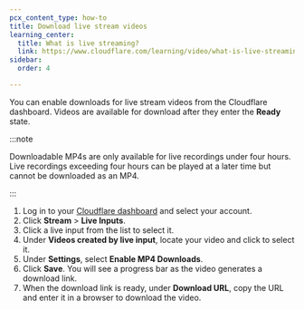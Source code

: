 ```yaml
---
pcx_content_type: how-to
title: Download live stream videos
learning_center:
  title: What is live streaming?
  link: https://www.cloudflare.com/learning/video/what-is-live-streaming/
sidebar:
  order: 4

---
```


You can enable downloads for live stream videos from the Cloudflare dashboard. Videos are available for download after they enter the **Ready** state.

:::note


Downloadable MP4s are only available for live recordings under four hours. Live recordings exceeding four hours can be played at a later time but cannot be downloaded as an MP4.


:::

1. Log in to your [Cloudflare dashboard](https://dash.cloudflare.com) and select your account.
2. Click **Stream** > **Live Inputs**.
3. Click a live input from the list to select it.
4. Under **Videos created by live input**, locate your video and click to select it.
5. Under **Settings**, select **Enable MP4 Downloads**.
6. Click **Save**. You will see a progress bar as the video generates a download link.
7. When the download link is ready, under **Download URL**, copy the URL and enter it in a browser to download the video.
